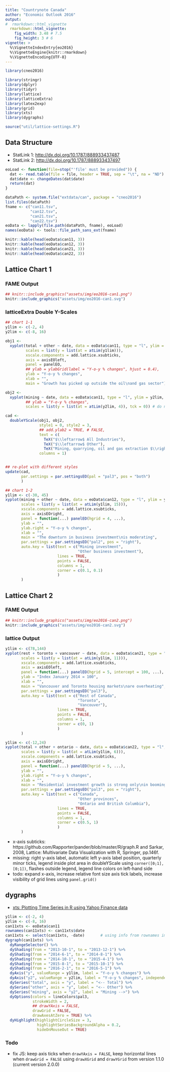 ```yaml
---
title: "Countrynote Canada"
author: "Economic Outlook 2016"
output:
#  rmarkdown::html_vignette
  rmarkdown::html_vignette:
    fig_width: 3.48 # 7.5
    fig_height: 3 # 6
vignette: >
  %\VignetteIndexEntry{eo2016}
  %\VignetteEngine{knitr::rmarkdown}
  %\VignetteEncoding{UTF-8}
---
```

 
```r
library(cneo2016)

library(stringr)
library(dplyr)
library(tidyr)
library(lattice)
library(latticeExtra)
library(latex2exp)
library(grid)
library(xts)
library(dygraphs)

source("util/lattice-settings.R")
```


## Data Structure

- StatLink 1: [http://dx.doi.org/10.1787/888933437487](http://dx.doi.org/10.1787/888933437487)
- StatLink 2: [http://dx.doi.org/10.1787/888933437497](http://dx.doi.org/10.1787/888933437497)

```r
eoLoad <- function(file=stop("'file' must be provided")) {
  dat <- read.table(file = file, header = TRUE, sep = "\t", na = "ND")
  dat$date <- changeDates(dat$date)
  return(dat)
}

dataPath <- system.file("extdata/can", package = "cneo2016")
list.files(dataPath)
fname <- c("can11.tsv",
           "can12.tsv",
           "can21.tsv",
           "can22.tsv")
eoData <- lapply(file.path(dataPath, fname), eoLoad)
names(eoData) <- tools::file_path_sans_ext(fname)
```

```r
knitr::kable(head(eoData$can11, 3))
knitr::kable(head(eoData$can12, 3))
knitr::kable(head(eoData$can21, 3))
knitr::kable(head(eoData$can22, 3))
```


## Lattice Chart 1

### FAME Output

```r
## knitr::include_graphics("assets/img/eo2016-can1.png")
knitr::include_graphics("assets/img/eo2016-can1.svg")
```

### latticeExtra Double Y-Scales

<!-- ```{r can1, fig.width=4.38, fig.height=3.5, echo=FALSE} -->
```r

## chart 1-1
y1lim <- c(-2, 4)
y2lim <- c(-8, 16)

obj1 <-
  xyplot(total + other ~ date, data = eoData$can11, type = "l", ylim = y1lim,
         scales = list(y = list(at = atLim(y1lim))),
         xscale.components = add.lattice.xsubticks,
         axis = axisEOleft,
         panel = panelEO,
         ## ylab = ylabGrid(label = "Y-o-y % changes", hjust = 0.4),
         ylab = "Y-o-y % changes",
         xlab = "",
         main = "Growth has picked up outside the oil\nand gas sector")

obj2 <-
  xyplot(mining ~ date, data = eoData$can11, type = "l", ylim = y2lim,
         ## ylab = "Y-o-y % changes",
         scales = list(y = list(at = atLim(y2lim, 4)), tck = 0)) # do not draw ticks,

cad <-
  doubleYScale(obj1, obj2,
               style1 = 0, style2 = 3,
               ## add.ylab2 = TRUE, # FALSE,
               text = c(
                 TeX("$\\leftarrow$ All Industries"),
                 TeX("$\\leftarrow$ Other"),
                 TeX("Mining, quarrying, oil and gas extraction $\\rightarrow$")),
               columns = 1)


## re-plot with different styles
update(cad,
       par.settings = par.settingsEO(pal = "pal3", pos = "both")
       )

## chart 1-2
y1lim <- c(-30, 45)
xyplot(mining + other ~ date, data = eoData$can12, type = "l", ylim = y1lim,
       scales = list(y = list(at = atLim(y1lim, 15))),
       xscale.components = add.lattice.xsubticks,
       axis = axisEOright,
       panel = function(...) panelEO(hgrid = 4, ...),
       ylab = "",
       ylab.right = "Y-o-y % changes",
       xlab = "",
       main = "The downturn in business investment\nis moderating",
       par.settings = par.settingsEO("pal2", pos = "right"),
       auto.key = list(text = c("Mining investment",
                                "Other business investment"),
                       lines = TRUE,
                       points = FALSE,
                       columns = 1,
                       corner = c(0.1, 0.1)
                       )
       )

```

## Lattice Chart 2

### FAME Output

<!-- <img src="../example/economic-forecast-summary-2016/png/can2.png" width="700px"> -->
<!-- <img src="assets/img/eo2016-can2.png" width="700px"> -->

```r
## knitr::include_graphics("assets/img/eo2016-can2.png")
knitr::include_graphics("assets/img/eo2016-can2.svg")
```

### lattice Output

<!-- ```{r can2, echo=FALSE} -->
```r

y1lim <- c(78,144)
xyplot(rest + toronto + vancouver ~ date, data = eoData$can21, type = "l", ylim = y1lim,
       scales = list(y = list(at = atLim(y1lim, 11))),
       xscale.components = add.lattice.xsubticks,
       axis = axisEOleft,
       panel = function(...) panelEO(hgrid = 5, intercept = 100, ...),
       ylab = "Index January 2014 = 100",
       xlab = "",
       main = "Vancouver and Toronto housing markets\nare overheating",
       par.settings = par.settingsEO("pal3"),
       auto.key = list(text = c("Rest of Canada",
                                "Toronto",
                                "Vancouver"),
                       lines = TRUE,
                       points = FALSE,
                       columns = 1,
                       corner = c(0, 1)
                       )
       )

y1lim <- c(-12,24)
xyplot(total + other + ontario ~ date, data = eoData$can22, type = "l", ylim = y1lim,
       scales = list(y = list(at = atLim(y1lim, 6))),
       xscale.components = add.lattice.xsubticks,
       axis = axisEOright,
       panel = function(...) panelEO(hgrid = 5, ...),
       ylab = "",
       ylab.right = "Y-o-y % changes",
       xlab = "",
       main = "Residential investment growth is strong only\nin booming markets",
       par.settings = par.settingsEO("pal3", pos = "right"),
       auto.key = list(text = c("Canada",
                                "Other provinces",
                                "Ontario and British Columbia"),
                       lines = TRUE,
                       points = FALSE,
                       columns = 1,
                       corner = c(0.5, 1)
                       )
       )


```

- x-axis subticks: https://github.com/Rapporter/pander/blob/master/R/graph.R and Sarkar, 2008, Lattice: Multivariate Data Visualization with R, Springer, pp.146f.
- missing: right y-axis label, automatic left y-axis label position, quarterly minor ticks, legend inside plot area in doubleYScale using `corner([0;1],[0;1])`, flashes outside legend, legend line colors on left-hand side
- todo: expand x-axis, increase relative font size axis tick labels, increase visibility of grid lines using `panel.grid()`


## dygraphs

- [xts: Plotting Time Series in R using Yahoo Finance data](http://blog.revolutionanalytics.com/2015/08/plotting-time-series-in-r.html)


<!-- ```{r dygraph, fig.width = 7.5, echo=FALSE, eval=TRUE} -->
```r

y1lim <- c(-2, 4)
y2lim <- c(-8, 16)
can11xts <- eoData$can11
rownames(can11xts) <- can11xts$date
can11xts <- select(can11xts, -date)       # using info from rownames implicitly
dygraph(can11xts) %>%
  dyRangeSelector() %>%
  dyShading(from = "2013-10-1", to = "2013-12-1") %>%
  dyShading(from = "2014-6-1", to = "2014-8-1") %>%
  dyShading(from = "2014-10-1", to = "2015-4-1") %>%
  dyShading(from = "2015-8-1", to = "2015-10-1") %>%
  dyShading(from = "2016-2-1", to = "2016-5-1") %>%
  dyAxis("y", valueRange = y1lim, label = "Y-o-y % changes") %>%
  dyAxis("y2", valueRange = y2lim, label = "Y-o-y % changes", independentTicks = TRUE) %>%
  dySeries("total", axis = "y", label = "<-- Total") %>%
  dySeries("other", axis = "y", label = "<-- Other") %>%
  dySeries("mining", axis = "y2", label = "Mining -->") %>%
  dyOptions(colors = lineColors$pal3,
            strokeWidth = 2,
            ## drawYAxis = FALSE,
            drawGrid = FALSE,
            drawAxesAtZero = TRUE) %>%
  dyHighlight(highlightCircleSize = 3,
              highlightSeriesBackgroundAlpha = 0.2,
              hideOnMouseOut = TRUE)
```

### Todo

- fix JS: keep axis ticks when `drawYAxis = FALSE`, keep horizontal lines when `drawGrid = FALSE` using `drawXGrid` and `drawYGrid` from version 1.1.0 (current version 2.0.0)

